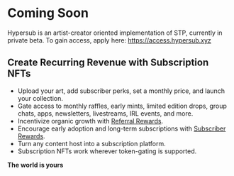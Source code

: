 # Coming Soon

Hypersub is an artist-creator oriented implementation of STP, currently in private beta. To gain access, apply here: https://access.hypersub.xyz

## Create Recurring Revenue with Subscription NFTs
- Upload your art, add subscriber perks, set a monthly price, and launch your collection.
- Gate access to monthly raffles, early mints, limited edition drops, group chats, apps, newsletters, livestreams, IRL events, and more.
- Incentivize organic growth with [Referral Rewards](/stp/referrals).
- Encourage early adoption and long-term subscriptions with [Subscriber Rewards](/stp/rewards).
- Turn any content host into a subscription platform.
- Subscription NFTs work wherever token-gating is supported.

**The world is yours**
